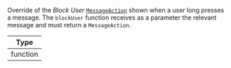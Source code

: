 Override of the *Block User* [`MessageAction`](/reactnative/object-types/message-action) shown when a user long presses a message.
The `blockUser` function receives as a parameter the relevant message and must return a `MessageAction`.

| Type |
| - |
| function |
